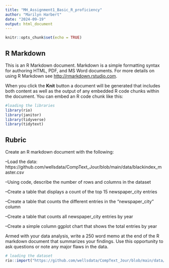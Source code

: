 ```yaml
---
title: "MH_Assignment1_Basic_R_proficiency"
author: "Marilyn Harbert"
date: "2024-09-19"
output: html_document
---
```


```r
knitr::opts_chunk$set(echo = TRUE)
```

## R Markdown

This is an R Markdown document. Markdown is a simple formatting syntax for authoring HTML, PDF, and MS Word documents. For more details on using R Markdown see <http://rmarkdown.rstudio.com>.

When you click the **Knit** button a document will be generated that includes both content as well as the output of any embedded R code chunks within the document. You can embed an R code chunk like this:

```r
#loading the libraries
library(rio)
library(janitor)
library(tidyverse)
library(tidytext)

```

## Rubric
Create an R markdown document with the following:

--Load the data: https://github.com/wellsdata/CompText_Jour/blob/main/data/blackindex_master.csv

--Using code, describe the number of rows and columns in the dataset

--Create a table that displays a count of the top 15 newspaper_city entries

--Create a table that counts the different entries in the "newspaper_city" column

--Create a table that counts all newspaper_city entries by year

--Create a simple column ggplot chart that shows the total entries by year

Armed with your data analysis, write a 250 word memo at the end of the R markdown document that summarizes your findings. Use this opportunity to ask questions or note any major flaws in the data.


```r
# loading the dataset
rio::import("https://github.com/wellsdata/CompText_Jour/blob/main/data/blackindex_master.csv") 

```



#

```r


```


```r


```


```r


```


```r


```


```r


```


```r


```


```r


```
